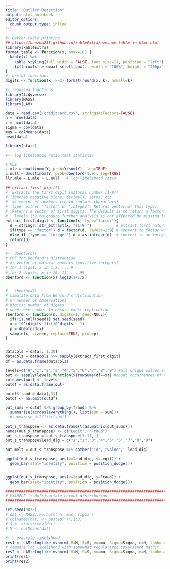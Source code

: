 ---
title: "Outlier Detection"
output: html_notebook
editor_options: 
  chunk_output_type: inline
---

```{r packages, include=FALSE}
#- Better table printing
## https://haozhu233.github.io/kableExtra/awesome_table_in_html.html
library(kableExtra) 
format_table <- function(x, nmax=10) {
  kable(x) %>% 
    kable_styling(full_width = FALSE, font_size=11, position = "left") %>% 
    {if(nrow(x) > nmax) scroll_box(., width = "100%", height = "200px") else .}
}
#- useful functions
digits <- function(x, k=2) format(round(x, k), nsmall=k)

#- required functions
library(tidyverse)
library(MASS)
library(LAM)
```

```{r}
data = read.csv('creditcard.csv', stringsAsFactors=FALSE)
n = nrow(data)
c = ncol(data)
sigma = cov(data)
mus = colMeans(data)
head(data)
```

```{r}
library(stats)

#-- log likelihood ratio test statistic

# MLE
L.mle = dmultinom(Y, prob=Y/sum(Y), log=TRUE)
L.null = dmultinom(Y, prob=dbenford(1:9), log=TRUE)
llr.mle = L.mle - L.null   # log-likelihood ratio

```

```{r}

## extract_first_digit() 
#  Extracts the first digit (natural number [1-9])
#  ignores negative signs, decimals, zeros, etc
#  x: vector of numbers (could contain characters)
#  type: either "factor" or "integer". Returns vector of this type.
#  Returns a vector of first digits. The default is to return a factor with 
#   levels 1:9 to ensure further analysis is not affected by missing levels.
extract_first_digit <- function(x, type="factor"){
  d = stringr::str_extract(x, "[1-9]")           # extract first natural number
  if(type == "factor") d = factor(d, levels=1:9) # convert to factor with levels 1:9
  else if (type == "integer") d = as.integer(d)  # convert to an integer
  return(d)
}

#-- dbenford()
# PMF for Benford's distrubtion
# x: vector of natural numbers (positive integers)
# for 1 digit: x in 1,2, ... 9
# for 2 digits: x in 10, 11, ... 99
dbenford <- function(x) log10(1+1/x)


#-- rbenford()
# simulate data from Benford's distribution
# n: number of observations
# digits: number of digits
# seed: use number to ensure exact replication
rbenford <- function(n, digits=1, seed=NULL){
  if(!is.null(seed)) set.seed(seed)
  x = 10^(digits-1):(10^digits - 1)
  p = dbenford(x)
  sample(x, size=n, replace=TRUE, prob=p)
}


datacols = data[, 1:30]
datacols = datacols %>% sapply(extract_first_digit)
df = as.data.frame(datacols)

levels=c("0","1","2","3","4","5","6","7","8","9") #all unique values in df
out <- sapply(levels,function(x)rowSums(df==x)) #count occurrences of x in each row
colnames(out) <- levels
outdf = as.data.frame(out)

outdf$fraud = data[,31]
outdf <- na.omit(outdf) 

out_sums = outdf %>% group_by(fraud) %>% 
  summarise(across(everything(), list(sum = sum)))
  #summarise_all(list(sum))

out_s_transpose <- as.data.frame(t(as.matrix(out_sums)))
names(out_s_transpose) <- c("Legit", "Fraud")
out_s_transpose = out_s_transpose[3:11, ]
out_s_transpose$lead_dig = c("1","2","3","4","5","6","7","8","9")

out_melt = out_s_transpose %>% gather("id", "value", -lead_dig)

ggplot(out_s_transpose, aes(x=lead_dig, y=Legit)) +
  geom_bar(stat="identity", position = position_dodge())


ggplot(out_s_transpose, aes(x=lead_dig, y=Fraud)) +
  geom_bar(stat="identity", position = position_dodge())
```

```{r}
#############################################################################
# EXAMPLE 1: Multivariate normal distribution
#############################################################################

set.seed(9875)
# dat <- MASS::mvrnorm( n, mus, sigma )
# colnames(dat) <- paste0("Y",1:3)
# S <- stats::cov(dat)
# M <- colMeans(dat)

#--- evaulate likelihood
res1 <- LAM::loglike_mvnorm( M=M, S=S, mu=mu, Sigma=Sigma, n=N, lambda=0 )
# compare log likelihood with somewhat regularized covariance matrix
res2 <- LAM::loglike_mvnorm( M=M, S=S, mu=mu, Sigma=Sigma, n=N, lambda=1 )
print(res1)
print(res2)

```
